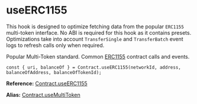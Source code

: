 # useERC1155

This hook is designed to optimize fetching data from the popular `ERC1155` multi-token interface.
No ABI is required for this hook as it contains presets.
Optimizations take into account `TransferSingle` and `TransferBatch` event logs to refresh calls only when required.

Popular Multi-Token standard. Common [ERC1155](https://github.com/ethereum/EIPs/blob/master/EIPS/eip-1155.md) contract calls and events.

```tsx
const { uri, balanceOf } = Contract.useERC1155(networkId, address, balanceOfAddress, balanceOfTokenId);
```

**Reference:** [Contract.useERC1155](#)

**Alias:** [Contract.useMultiToken](#)
